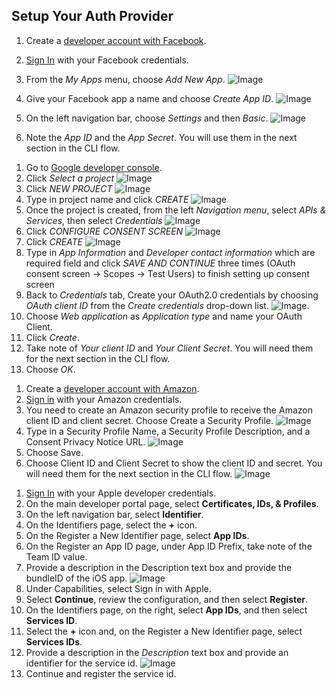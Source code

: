 ## Setup Your Auth Provider

<BlockSwitcher>
<CodeBlock name="Facebook Login">

1. Create a [developer account with Facebook](https://developers.facebook.com/docs/facebook-login).

2. [Sign In](https://developers.facebook.com/) with your Facebook credentials.

3. From the *My Apps* menu, choose *Add New App*.
![Image](/images/cognitoHostedUI/facebook1.png)

4. Give your Facebook app a name and choose *Create App ID*.
![Image](/images/cognitoHostedUI/facebook2.png)

5. On the left navigation bar, choose *Settings* and then *Basic*.
![Image](/images/cognitoHostedUI/facebook3.png)

6. Note the *App ID* and the *App Secret*. You will use them in the next section in the CLI flow.

</CodeBlock>
<CodeBlock name="Google Sign-In">

1. Go to [Google developer console](https://console.developers.google.com).
2. Click *Select a project*
![Image](/images/cognitoHostedUI/google1.png)
3. Click *NEW PROJECT*
![Image](/images/cognitoHostedUI/google2.png)
4. Type in project name and click *CREATE*
![Image](/images/cognitoHostedUI/google3.png)
5. Once the project is created, from the left *Navigation menu*, select *APIs & Services*, then select *Credentials*
![Image](/images/cognitoHostedUI/google4.png)
6. Click *CONFIGURE CONSENT SCREEN*
![Image](/images/cognitoHostedUI/google5.png)
7. Click *CREATE*
![Image](/images/cognitoHostedUI/google6.png)
8. Type in *App Information* and *Developer contact information* which are required field and click *SAVE AND CONTINUE* three times (OAuth consent screen -> Scopes -> Test Users) to finish setting up consent screen
9. Back to *Credentials* tab, Create your OAuth2.0 credentials by choosing *OAuth client ID* from the *Create credentials* drop-down list.
![Image](/images/cognitoHostedUI/google7.png).
10. Choose *Web application* as *Application type* and name your OAuth Client.
11. Click *Create*.
12. Take note of *Your client ID* and *Your Client Secret*. You will need them for the next section in the CLI flow.
13. Choose *OK*.

</CodeBlock>
<CodeBlock name="Login with Amazon">

1. Create a [developer account with Amazon](https://developer.amazon.com/login-with-amazon).
2. [Sign in](https://developer.amazon.com/loginwithamazon/console/site/lwa/overview.html) with your Amazon credentials.
3. You need to create an Amazon security profile to receive the Amazon client ID and client secret. Choose Create a Security Profile.
![Image](/images/cognitoHostedUI/amazon1.png)
4. Type in a Security Profile Name, a Security Profile Description, and a Consent Privacy Notice URL.
![Image](/images/cognitoHostedUI/amazon2.png)
5. Choose Save.
6. Choose Client ID and Client Secret to show the client ID and secret. You will need them for the next section in the CLI flow.
![Image](/images/cognitoHostedUI/amazon3.png)

</CodeBlock>

<CodeBlock name="Sign in with Apple">

1. [Sign In](https://developer.apple.com/account/) with your Apple developer credentials.
2. On the main developer portal page, select **Certificates, IDs, & Profiles**.
3. On the left navigation bar, select **Identifier**.
4. On the Identifiers page, select the **+** icon.
5. On the Register a New Identifier page, select **App IDs**.
6. On the Register an App ID page, under App ID Prefix, take note of the Team ID value.
7. Provide a description in the Description text box and provide the bundleID of the iOS app.
![Image](/images/cognitoHostedUI/apple1.png)
8. Under Capabilities, select Sign in with Apple.
9. Select **Continue**, review the configuration, and then select **Register**.
10. On the Identifiers page, on the right, select **App IDs**, and then select **Services ID**.
11. Select the **+** icon and, on the Register a New Identifier page, select **Services IDs**.
12. Provide a description in the *Description* text box and provide an identifier for the service id.
![Image](/images/cognitoHostedUI/apple2.png)
13. Continue and register the service id.

</CodeBlock>
</BlockSwitcher>